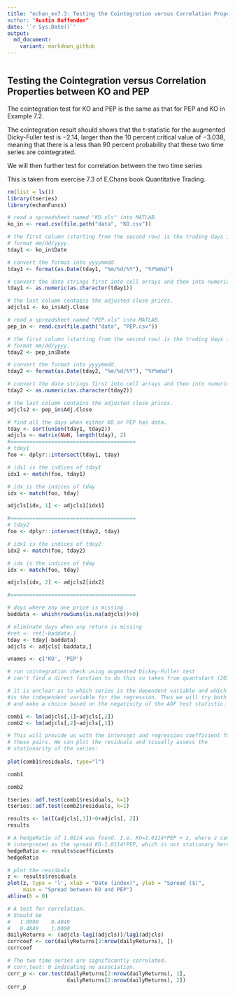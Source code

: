 ```yaml
---
title: "echan_ex7.3: Testing the Cointegration versus Correlation Properties between KO and PEP
author: "Austin Haffenden"
date: '`r Sys.Date()`'
output: 
  md_document:
    variant: markdown_github
---
```


```r
```

## Testing the Cointegration versus Correlation Properties between KO and PEP

The cointegration test for KO and PEP is the same as that for PEP and KO in 
Example 7.2. 

The cointegration result should shows that the t-statistic for the augmented 
Dicky-Fuller test is −2.14, larger than the 10 percent critical value of 
−3.038, meaning that there is a less than 90 percent probability that these 
two time series are cointegrated.

We will then further test for correlation between the two time series

This is taken from exercise 7.3 of E.Chans book Quantitative Trading. 

```r
rm(list = ls())
library(tseries)
library(echanFuncs)
```

```r
 
# read a spreadsheet named "KO.xls" into MATLAB. 
ko_in <- read.csv(file.path("data", "KO.csv"))

# the first column (starting from the second row) is the trading days in
# format mm/dd/yyyy.
tday1 <- ko_in$Date

# convert the format into yyyymmdd.
tday1 <- format(as.Date(tday1, "%m/%d/%Y"), "%Y%m%d")

# convert the date strings first into cell arrays and then into numeric format.
tday1 <- as.numeric(as.character(tday1))

# the last column contains the adjusted close prices.
adjcls1 <- ko_in$Adj.Close

# read a spreadsheet named "PEP.xls" into MATLAB. 
pep_in <- read.csv(file.path("data", "PEP.csv"))

# the first column (starting from the second row) is the trading days in 
# format mm/dd/yyyy.
tday2 <- pep_in$Date

# convert the format into yyyymmdd.
tday2 <- format(as.Date(tday2, "%m/%d/%Y"), "%Y%m%d")

# convert the date strings first into cell arrays and then into numeric format.
tday2 <- as.numeric(as.character(tday2))

# the last column contains the adjusted close prices.
adjcls2 <- pep_in$Adj.Close

```

```r
# find all the days when either KO or PEP has data.
tday <- sort(union(tday1, tday2))
adjcls <- matrix(NaN, length(tday), 2)
#========================================
# tday1
foo <- dplyr::intersect(tday1, tday)

# idx1 is the indices of tday1
idx1 <- match(foo, tday1)

# idx is the indices of tday
idx <- match(foo, tday)

adjcls[idx, 1] <- adjcls1[idx1]

#========================================
# tday2
foo <- dplyr::intersect(tday2, tday)

# idx1 is the indices of tday2
idx2 <- match(foo, tday2)

# idx is the indices of tday
idx <- match(foo, tday)

adjcls[idx, 2] <- adjcls2[idx2]
```

```r
#========================================

# days where any one price is missing
baddata <- which(rowSums(is.na(adjcls))>0)

# eliminate days when any return is missing
#ret <- ret[-baddata,]
tday <- tday[-baddata]
adjcls <- adjcls[-baddata,]

vnames <- c('KO', 'PEP')

```

```r
# run cointegration check using augmented Dickey-Fuller test
# can't find a direct function to do this so taken from quantstart (2018)

# it is unclear as to which series is the dependent variable and which
#is the independent variable for the regression. Thus we will try both
# and make a choice based on the negativity of the ADF test statistic.

comb1 <- lm(adjcls[,1]~adjcls[,2])
comb2 <- lm(adjcls[,2]~adjcls[,1])

# This will provide us with the intercept and regression coefficient for
# these pairs. We can plot the residuals and visually assess the
# stationarity of the series:
  
plot(comb1$residuals, type="l")

comb1

comb2

tseries::adf.test(comb1$residuals, k=1)
tseries::adf.test(comb2$residuals, k=1)
```

```r
results <- lm(I(adjcls[,1])~0+adjcls[, 2])
results

# A hedgeRatio of 1.0114 was found. I.e. KO=1.0114*PEP + z, where z can be 
# interpreted as the spread KO-1.0114*PEP, which is not stationary here.
hedgeRatio <- results$coefficients
hedgeRatio

# plot the residuals
z <- results$residuals
plot(z, type = 'l', xlab = "Date (index)", ylab = "Spread ($)", 
     main = "Spread between KO and PEP")
abline(h = 0)
```

```r
# A test for correlation.
# Should be 
#   1.0000    0.4849
#   0.4849    1.0000
dailyReturns <- (adjcls-lag1(adjcls))/lag1(adjcls)
corrcoef <- cor(dailyReturns[2:nrow(dailyReturns), ])
corrcoef
```

```r
# The two time series are significantly correlated.
# corr.test: 0 indicating no association.
corr_p <- cor.test(dailyReturns[2:nrow(dailyReturns), 1], 
                   dailyReturns[2:nrow(dailyReturns), 2])
corr_p
```



